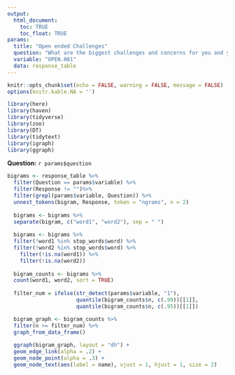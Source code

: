 ```yaml
---
output: 
  html_document:
    toc: TRUE
    toc_float: TRUE
params: 
  title: "Open ended Challenges"
  question: "What are the biggest challenges and concerns for you and your family right now?"
  variable: "OPEN.001"
  data: response_table
---
```


```r
knitr::opts_chunk$set(echo = FALSE, warning = FALSE, message = FALSE)
options(knitr.kable.NA = '')
```

```r
library(here)
library(haven)
library(tidyverse)
library(zoo)
library(DT)
library(tidytext)
library(igraph)
library(ggraph)
```

**Question:** `r params$question`

```r
bigrams <- response_table %>%
  filter(Question == params$variable) %>%
  filter(Response != "")%>%
  filter(grepl(params$variable, Question)) %>%
  unnest_tokens(bigram, Response, token = "ngrams", n = 2)
  
  bigrams <- bigrams %>%
  separate(bigram, c("word1", "word2"), sep = " ")
  
  bigrams <- bigrams %>%
  filter(!word1 %in% stop_words$word) %>%
  filter(!word2 %in% stop_words$word) %>%
    filter(!is.na(word1)) %>%
    filter(!is.na(word2))
  
  bigram_counts <- bigrams %>% 
  count(word1, word2, sort = TRUE)
  
  filter_num = ifelse(str_detect(params$variable, "1"), 
                      quantile(bigram_counts$n, c(.99))[[1]],
                      quantile(bigram_counts$n, c(.95))[[1]])

  bigram_graph <- bigram_counts %>%
  filter(n >= filter_num) %>%
  graph_from_data_frame()
  
  ggraph(bigram_graph, layout = "dh") +
  geom_edge_link(alpha = .2) +
  geom_node_point(alpha = .3) +
  geom_node_text(aes(label = name), vjust = 1, hjust = 1, size = 2)
```

